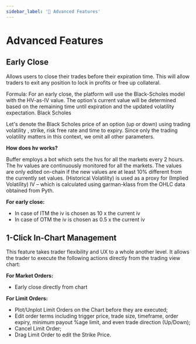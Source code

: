 ```yaml
---
sidebar_label: '🔩 Advanced Features'
---
```


# Advanced Features

## Early Close 

Allows users to close their trades before their expiration time. This will allow traders to exit any position to lock in profits or free up collateral.

Formula:
For an early close, the platform will use the Black-Scholes model with the HV-as-IV value. 
The option's current value will be determined based on the remaining time until expiration and the updated volatility expectation.
Black Scholes

Let's denote the Black Scholes price of an option (up or down) using trading volatility , strike, risk free rate and time to expiry. 
Since only the trading volatility matters in this context, we omit all other parameters.

**How does hv works?**

Buffer employs a bot which sets the hvs for all the markets every 2 hours. The hv values are continuously monitored for all the markets. The values are only edited on-chain if the new values are at least 10% different from the currently set values.
(Historical Volatility) is used as a proxy for (Implied Volatility) IV – which is calculated using garman-klass from the OHLC data obtained from Pyth. 

**For early close:**
- In case of ITM the iv is chosen as 10 x the current iv 
- In case of OTM the iv is chosen as 0.5 x the current iv

## 1-Click In-Chart Management 

This feature takes trader flexibility and UX to a whole another level. It allows the trader to execute the following actions directly from the trading view chart:

**For Market Orders:**
- Early close directly from chart

**For Limit Orders:**
- Plot/Unplot Limit Orders on the Chart before they are executed;
- Edit order terms including trigger price, trade size, timeframe, order expiry, minimum payout %age limit, and even trade direction (Up/Down);
- Cancel Limit Order;
- Drag Limit Order to edit the Strike Price.